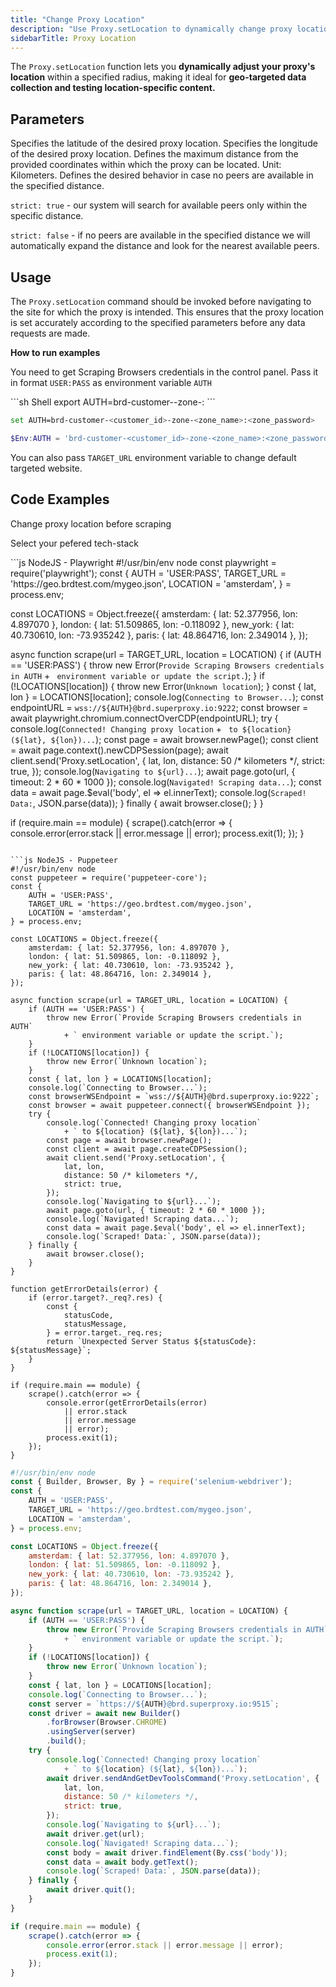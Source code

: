 ```yaml
---
title: "Change Proxy Location"
description: "Use Proxy.setLocation to dynamically change proxy locations for geo-targeted data collection . Set latitude, longitude, and radius before scraping to control request origin."
sidebarTitle: Proxy Location
---
```

The `Proxy.setLocation` function lets you **dynamically adjust your proxy's location** within a specified radius, making it ideal for **geo-targeted data collection and testing location-specific content.**

## Parameters

<ParamField path="lat" type="float">
Specifies the latitude of the desired proxy location.
</ParamField>

<ParamField path="lon" type="float">
Specifies the longitude of the desired proxy location.
</ParamField>

<ParamField path="distance" type="float">
Defines the maximum distance from the provided coordinates within which the proxy can be located.
<Note>Unit: Kilometers.</Note>
</ParamField>

<ParamField path="strict" type="boolean" default="true">
Defines the desired behavior in case no peers are available in the specified distance.

`strict: true` - our system will search for available peers only within the specific distance.

`strict: false` - if no peers are available in the specified distance we will automatically expand the distance and look for the nearest available peers.
</ParamField>

## Usage

The `Proxy.setLocation` command should be invoked before navigating to the site for which the proxy is intended. This ensures that the proxy location is set accurately according to the specified parameters before any data requests are made.


**How to run examples**

You need to get Scraping Browsers credentials in the control panel.
Pass it in format `USER:PASS` as environment variable `AUTH`

<CodeGroup>
```sh Shell
export AUTH=brd-customer-<customer_id>-zone-<zone_name>:<zone_password>
```

```sh CMD
set AUTH=brd-customer-<customer_id>-zone-<zone_name>:<zone_password>
```

```powershell Powershell
$Env:AUTH = 'brd-customer-<customer_id>-zone-<zone_name>:<zone_password>'
```
</CodeGroup>

<Tip>You can also pass `TARGET_URL` environment variable to change default targeted website.</Tip>

## Code Examples
Change proxy location before scraping

<Tip>Select your pefered tech-stack</Tip>

<CodeGroup>
```js NodeJS - Playwright
#!/usr/bin/env node
const playwright = require('playwright');
const {
    AUTH = 'USER:PASS',
    TARGET_URL = 'https://geo.brdtest.com/mygeo.json',
    LOCATION = 'amsterdam',
} = process.env;

const LOCATIONS = Object.freeze({
    amsterdam: { lat: 52.377956, lon: 4.897070 },
    london: { lat: 51.509865, lon: -0.118092 },
    new_york: { lat: 40.730610, lon: -73.935242 },
    paris: { lat: 48.864716, lon: 2.349014 },
});

async function scrape(url = TARGET_URL, location = LOCATION) {
    if (AUTH == 'USER:PASS') {
        throw new Error(`Provide Scraping Browsers credentials in AUTH`
            + ` environment variable or update the script.`);
    }
    if (!LOCATIONS[location]) {
        throw new Error(`Unknown location`);
    }
    const { lat, lon } = LOCATIONS[location];
    console.log(`Connecting to Browser...`);
    const endpointURL = `wss://${AUTH}@brd.superproxy.io:9222`;
    const browser = await playwright.chromium.connectOverCDP(endpointURL);
    try {
        console.log(`Connected! Changing proxy location`
            + ` to ${location} (${lat}, ${lon})...`);
        const page = await browser.newPage();
        const client = await page.context().newCDPSession(page);
        await client.send('Proxy.setLocation', {
            lat, lon,
            distance: 50 /* kilometers */,
            strict: true,
        });
        console.log(`Navigating to ${url}...`);
        await page.goto(url, { timeout: 2 * 60 * 1000 });
        console.log(`Navigated! Scraping data...`);
        const data = await page.$eval('body', el => el.innerText);
        console.log(`Scraped! Data:`, JSON.parse(data));
    } finally {
        await browser.close();
    }
}

if (require.main == module) {
    scrape().catch(error => {
        console.error(error.stack || error.message || error);
        process.exit(1);
    });
}
```

```js NodeJS - Puppeteer
#!/usr/bin/env node
const puppeteer = require('puppeteer-core');
const {
    AUTH = 'USER:PASS',
    TARGET_URL = 'https://geo.brdtest.com/mygeo.json',
    LOCATION = 'amsterdam',
} = process.env;

const LOCATIONS = Object.freeze({
    amsterdam: { lat: 52.377956, lon: 4.897070 },
    london: { lat: 51.509865, lon: -0.118092 },
    new_york: { lat: 40.730610, lon: -73.935242 },
    paris: { lat: 48.864716, lon: 2.349014 },
});

async function scrape(url = TARGET_URL, location = LOCATION) {
    if (AUTH == 'USER:PASS') {
        throw new Error(`Provide Scraping Browsers credentials in AUTH`
            + ` environment variable or update the script.`);
    }
    if (!LOCATIONS[location]) {
        throw new Error(`Unknown location`);
    }
    const { lat, lon } = LOCATIONS[location];
    console.log(`Connecting to Browser...`);
    const browserWSEndpoint = `wss://${AUTH}@brd.superproxy.io:9222`;
    const browser = await puppeteer.connect({ browserWSEndpoint });
    try {
        console.log(`Connected! Changing proxy location`
            + ` to ${location} (${lat}, ${lon})...`);
        const page = await browser.newPage();
        const client = await page.createCDPSession();
        await client.send('Proxy.setLocation', {
            lat, lon,
            distance: 50 /* kilometers */,
            strict: true,
        });
        console.log(`Navigating to ${url}...`);
        await page.goto(url, { timeout: 2 * 60 * 1000 });
        console.log(`Navigated! Scraping data...`);
        const data = await page.$eval('body', el => el.innerText);
        console.log(`Scraped! Data:`, JSON.parse(data));
    } finally {
        await browser.close();
    }
}

function getErrorDetails(error) {
    if (error.target?._req?.res) {
        const {
            statusCode,
            statusMessage,
        } = error.target._req.res;
        return `Unexpected Server Status ${statusCode}: ${statusMessage}`;
    }
}

if (require.main == module) {
    scrape().catch(error => {
        console.error(getErrorDetails(error)
            || error.stack
            || error.message
            || error);
        process.exit(1);
    });
}
```

```js NodeJS - Selenium
#!/usr/bin/env node
const { Builder, Browser, By } = require('selenium-webdriver');
const {
    AUTH = 'USER:PASS',
    TARGET_URL = 'https://geo.brdtest.com/mygeo.json',
    LOCATION = 'amsterdam',
} = process.env;

const LOCATIONS = Object.freeze({
    amsterdam: { lat: 52.377956, lon: 4.897070 },
    london: { lat: 51.509865, lon: -0.118092 },
    new_york: { lat: 40.730610, lon: -73.935242 },
    paris: { lat: 48.864716, lon: 2.349014 },
});

async function scrape(url = TARGET_URL, location = LOCATION) {
    if (AUTH == 'USER:PASS') {
        throw new Error(`Provide Scraping Browsers credentials in AUTH`
            + ` environment variable or update the script.`);
    }
    if (!LOCATIONS[location]) {
        throw new Error(`Unknown location`);
    }
    const { lat, lon } = LOCATIONS[location];
    console.log(`Connecting to Browser...`);
    const server = `https://${AUTH}@brd.superproxy.io:9515`;
    const driver = await new Builder()
        .forBrowser(Browser.CHROME)
        .usingServer(server)
        .build();
    try {
        console.log(`Connected! Changing proxy location`
            + ` to ${location} (${lat}, ${lon})...`);
        await driver.sendAndGetDevToolsCommand('Proxy.setLocation', {
            lat, lon,
            distance: 50 /* kilometers */,
            strict: true,
        });
        console.log(`Navigating to ${url}...`);
        await driver.get(url);
        console.log(`Navigated! Scraping data...`);
        const body = await driver.findElement(By.css('body'));
        const data = await body.getText();
        console.log(`Scraped! Data:`, JSON.parse(data));
    } finally {
        await driver.quit();
    }
}

if (require.main == module) {
    scrape().catch(error => {
        console.error(error.stack || error.message || error);
        process.exit(1);
    });
}
```
</CodeGroup>
